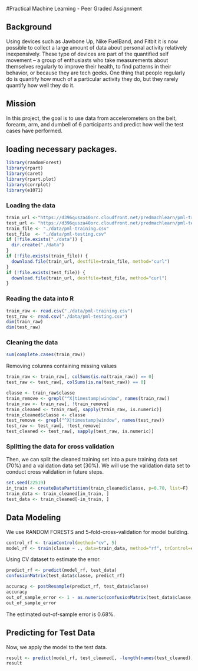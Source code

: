 #Practical Machine Learning - Peer Graded Assignment

## Background
Using devices such as Jawbone Up, Nike FuelBand, and Fitbit it is now possible to collect a large amount of data about personal activity relatively inexpensively. These type of devices are part of the quantified self movement – a group of enthusiasts who take measurements about themselves regularly to improve their health, to find patterns in their behavior, or because they are tech geeks. One thing that people regularly do is quantify how much of a particular activity they do, but they rarely quantify how well they do it.  

## Mission
In this project, the goal is to use data from accelerometers on the belt, forearm, arm, and dumbell of 6 participants and predict how well the test cases have performed.

## loading necessary packages.
```{r, cache = T}
library(randomForest)
library(rpart)
library(caret)
library(rpart.plot)
library(corrplot)
library(e1071)
```
### Loading the data
```{r, cache = T}
train_url <-"https://d396qusza40orc.cloudfront.net/predmachlearn/pml-training.csv"
test_url <- "https://d396qusza40orc.cloudfront.net/predmachlearn/pml-testing.csv"
train_file <- "./data/pml-training.csv"
test_file  <- "./data/pml-testing.csv"
if (!file.exists("./data")) {
  dir.create("./data")
}
if (!file.exists(train_file)) {
  download.file(train_url, destfile=train_file, method="curl")
}
if (!file.exists(test_file)) {
  download.file(train_url, destfile=test_file, method="curl")
}
```  
### Reading the data into R
 
```{r, cache = T}
train_raw <- read.csv("./data/pml-training.csv")
test_raw <- read.csv("./data/pml-testing.csv")
dim(train_raw)
dim(test_raw)
```

### Cleaning the data
```{r, cache = T}
sum(complete.cases(train_raw))
```
Removing columns containing missing values
```{r, cache = T}
train_raw <- train_raw[, colSums(is.na(train_raw)) == 0] 
test_raw <- test_raw[, colSums(is.na(test_raw)) == 0] 
```  

```{r, cache = T}
classe <- train_raw$classe
train_remove <- grepl("^X|timestamp|window", names(train_raw))
train_raw <- train_raw[, !train_remove]
train_cleaned <- train_raw[, sapply(train_raw, is.numeric)]
train_cleaned$classe <- classe
test_remove <- grepl("^X|timestamp|window", names(test_raw))
test_raw <- test_raw[, !test_remove]
test_cleaned <- test_raw[, sapply(test_raw, is.numeric)]
```
### Splitting the data for cross validation
Then, we can split the cleaned training set into a pure training data set (70%) and a validation data set (30%). We will use the validation data set to conduct cross validation in future steps.  
```{r, cache = T}
set.seed(22519)
in_train <- createDataPartition(train_cleaned$classe, p=0.70, list=F)
train_data <- train_cleaned[in_train, ]
test_data <- train_cleaned[-in_train, ]
```

## Data Modeling
We use RANDOM FORESTS and 5-fold-cross-validation for model building.  
```{r, cache = T}
control_rf <- trainControl(method="cv", 5)
model_rf <- train(classe ~ ., data=train_data, method="rf", trControl=control_rf, ntree=250)

```
Using CV dataset to estimate the error.  
```{r, cache = T}
predict_rf <- predict(model_rf, test_data)
confusionMatrix(test_data$classe, predict_rf)
```
```{r, cache = T}
accuracy <- postResample(predict_rf, test_data$classe)
accuracy
out_of_sample_error <- 1 - as.numeric(confusionMatrix(test_data$classe, predict_rf)$overall[1])
out_of_sample_error
```
The estimated out-of-sample error is 0.68%.

## Predicting for Test Data 
Now, we apply the model to the test data.  
```{r, cache = T}
result <- predict(model_rf, test_cleaned[, -length(names(test_cleaned))])
result
```  

